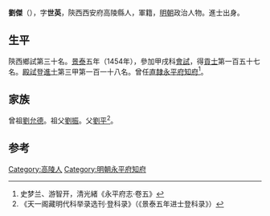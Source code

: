 {{Otheruses|other=名为劉傑的其他人物|劉傑}}
{{Otheruses|other=名为刘世英的其他人物|刘世英}}

'''劉傑'''（{{bd|1427年||？}}），字'''世英'''，陝西西安府高陵縣人，軍籍，[[明朝|明朝]]政治人物。進士出身。

==生平==
陝西鄉試第三十名。[[景泰|景泰]]五年（1454年），參加甲戌科[[會試|會試]]，得[[貢士|貢士]]第一百五十七名。[[殿試|殿試]]登[[進士|進士]]第三甲第一百一十八名。曾任[[北直隸|直隸]][[永平府|永平府]][[知府|知府]]<ref>史梦兰、游智开，清光緒《永平府志·卷五》</ref>。

==家族==
曾祖[[劉允德|劉允德]]。祖父[[劉振|劉振]]。父[[劉平|劉平]]<ref>《天一阁藏明代科举录选刊·登科录》（《景泰五年进士登科录》）</ref>。

==参考==
{{reflist}}

{{景泰五年甲戌科殿試金榜}}

{{Authority control}}

{{DEFAULTSORT:Liu劉}}
[[Category:高陵人|Category:高陵人]]
[[Category:明朝永平府知府|Category:明朝永平府知府]]


{{明朝人物小作品}}